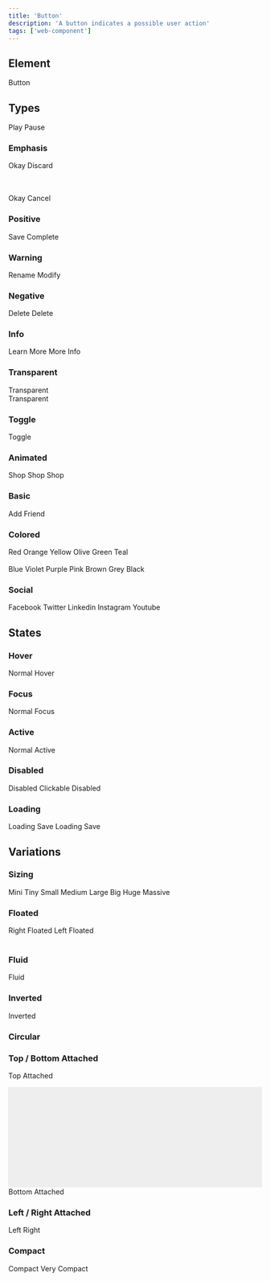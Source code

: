 ```yaml
---
title: 'Button'
description: 'A button indicates a possible user action'
tags: ['web-component']
---
```


## Element

<CodeExample client:load title="Standard" description="A button indicates possible user action">
  <UIButton client:load>Button</UIButton>
</CodeExample>

## Types

<CodeExample client:load title="Icon" description="A button can be formatted to include an icon">
  <UIButton client:visible icon="pause">Play</UIButton>
  <UIButton client:visible icon="pause">Pause</UIButton>
</CodeExample>

### Emphasis

<UIButton client:visible primary>Okay</UIButton>
<UIButton client:visible>Discard</UIButton>

<br/><br/>
<UIButton client:visible secondary>Okay</UIButton>
<UIButton client:visible>Cancel</UIButton>


### Positive

<UIButton client:visible positive>Save</UIButton>
<UIButton client:visible subtle-positive icon="check">Complete</UIButton>

### Warning

<UIButton client:visible warning>Rename</UIButton>
<UIButton client:visible subtle-warning icon="edit">Modify</UIButton>

### Negative

<UIButton client:visible negative>Delete</UIButton>
<UIButton client:visible subtle-negative icon="alert circle">Delete</UIButton>

### Info

<UIButton client:visible info>Learn More</UIButton>
<UIButton client:visible subtle-info icon="info">More Info</UIButton>

### Transparent

<div class="transparent segments">
  <div class="light segment">
    <UIButton client:visible transparent>Transparent</UIButton>
  </div>
  <div class="dark segment">
    <UIButton client:visible inverted transparent>Transparent</UIButton>
  </div>
</div>

### Toggle
<UIButton client:visible toggle>Toggle</UIButton>


### Animated
<UIButton client:visible animated>
  <span slot="visible">
    <ui-icon icon="shopping cart"></ui-icon>
  </span>
  <span slot="hidden">Shop</span>
</UIButton>

<UIButton client:visible vertical-animated>
  <span slot="visible">
    <ui-icon icon="shopping cart"></ui-icon>
  </span>
  <span slot="hidden">Shop</span>
</UIButton>

<UIButton client:visible fade-animated>
  <span slot="visible">
    <ui-icon icon="shopping cart"></ui-icon>
  </span>
  <span slot="hidden">Shop</span>
</UIButton>

### Basic
<UIButton client:visible basic icon="user">Add Friend</UIButton>

### Colored
<UIButton client:visible red>Red</UIButton>
<UIButton client:visible orange>Orange</UIButton>
<UIButton client:visible yellow>Yellow</UIButton>
<UIButton client:visible olive>Olive</UIButton>
<UIButton client:visible green>Green</UIButton>
<UIButton client:visible teal>Teal</UIButton>
<br/><br/>
<UIButton client:visible blue>Blue</UIButton>
<UIButton client:visible violet>Violet</UIButton>
<UIButton client:visible purple>Purple</UIButton>
<UIButton client:visible pink>Pink</UIButton>
<UIButton client:visible brown>Brown</UIButton>
<UIButton client:visible grey>Grey</UIButton>
<UIButton client:visible black>Black</UIButton>

### Social
<UIButton client:visible icon="facebook" facebook>Facebook</UIButton>
<UIButton client:visible icon="twitter" twitter>Twitter</UIButton>
<UIButton client:visible icon="linkedin" linkedin>Linkedin</UIButton>
<UIButton client:visible icon="instagram" instagram>Instagram</UIButton>
<UIButton client:visible icon="youtube" youtube>Youtube</UIButton>

## States

### Hover
<UIButton client:visible>Normal</UIButton>
<UIButton client:visible hover>Hover</UIButton>

### Focus
<UIButton client:visible>Normal</UIButton>
<UIButton client:visible focus>Focus</UIButton>

### Active
<UIButton client:visible>Normal</UIButton>
<UIButton client:visible active>Active</UIButton>

### Disabled
<UIButton client:visible disabled>Disabled</UIButton>
<UIButton client:visible clickable-disabled>Clickable Disabled</UIButton>

### Loading
<UIButton client:visible loading>Loading</UIButton>
<UIButton client:visible loading icon="save">Save</UIButton>
<UIButton client:visible primary loading>Loading</UIButton>
<UIButton client:visible primary loading icon="save">Save</UIButton>

## Variations

### Sizing

<UIButton client:visible mini>Mini</UIButton>
<UIButton client:visible tiny>Tiny</UIButton>
<UIButton client:visible small>Small</UIButton>
<UIButton client:visible>Medium</UIButton>
<UIButton client:visible large>Large</UIButton>
<UIButton client:visible big>Big</UIButton>
<UIButton client:visible huge>Huge</UIButton>
<UIButton client:visible massive>Massive</UIButton>

### Floated
<UIButton client:visible right-floated>Right Floated</UIButton>
<UIButton client:visible left-floated>Left Floated</UIButton>
<br/> <br />

### Fluid
<UIButton client:visible fluid>Fluid</UIButton>

### Inverted
<UIButton client:visible inverted>Inverted</UIButton>

### Circular
<UIButton client:visible circular icon="plus"></UIButton>

### Top / Bottom Attached
<UIButton client:visible top-attached>Top Attached</UIButton>
<div style="
    border-left: 1px solid var(--border-color);
    height: 200px;
    background-color: #EEE;
    border-right: 1px solid var(--border-color);
    margin: 0px -1px;"></div>
<UIButton client:visible bottom-attached>Bottom Attached</UIButton>

### Left / Right Attached

<UIButton client:visible left-attached>Left</UIButton>
<UIButton client:visible right-attached>Right</UIButton>

### Compact

<UIButton client:visible compact>Compact</UIButton>
<UIButton client:visible very-compact>Very Compact</UIButton>
